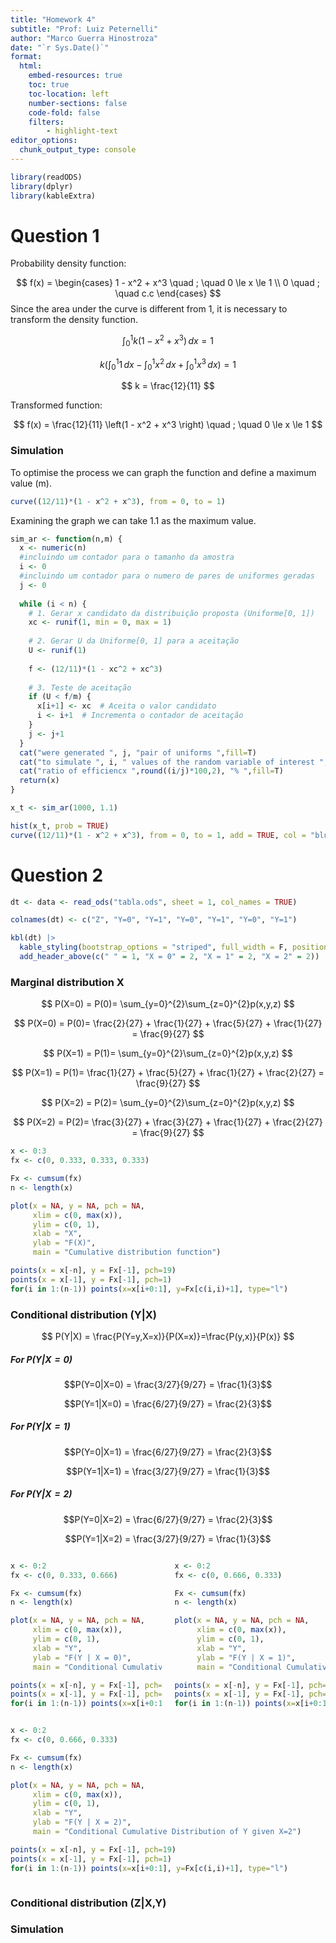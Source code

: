 ```yaml
---
title: "Homework 4"
subtitle: "Prof: Luiz Peternelli"
author: "Marco Guerra Hinostroza"
date: "`r Sys.Date()`"
format:
  html:
    embed-resources: true
    toc: true
    toc-location: left
    number-sections: false
    code-fold: false
    filters:
        - highlight-text
editor_options: 
  chunk_output_type: console
---
```


```r
library(readODS)
library(dplyr)
library(kableExtra)
```


# Question 1

Probability density function:

$$
f(x) = 
\begin{cases}
1 - x^2 + x^3 \quad ; \quad 0 \le x \le 1 \\
0 \quad ; \quad c.c
\end{cases}
$$
Since the area under the curve is different from 1, it is necessary to transform the density function.

$$
 \int_0^1 k(1-x^2+x^3) \, dx = 1
$$

$$
k \left( \int_0^1 1 \, dx - \int_0^1 x^2 \, dx + \int_0^1 x^3 \, dx \right) = 1
$$

$$
k = \frac{12}{11}
$$

Transformed function:

$$
f(x) = \frac{12}{11} \left(1 - x^2 + x^3 \right) \quad ; \quad 0 \le x \le 1
$$

### Simulation

To optimise the process we can graph the function and define a maximum value (m).
```r
curve((12/11)*(1 - x^2 + x^3), from = 0, to = 1)
```

Examining the graph we can take 1.1 as the maximum value.

```r
sim_ar <- function(n,m) {
  x <- numeric(n)
  #incluindo um contador para o tamanho da amostra
  i <- 0
  #incluindo um contador para o numero de pares de uniformes geradas
  j <- 0
  
  while (i < n) {
    # 1. Gerar x candidato da distribuição proposta (Uniforme[0, 1])
    xc <- runif(1, min = 0, max = 1)
    
    # 2. Gerar U da Uniforme[0, 1] para a aceitação
    U <- runif(1)
    
    f <- (12/11)*(1 - xc^2 + xc^3)
    
    # 3. Teste de aceitação
    if (U < f/m) {
      x[i+1] <- xc  # Aceita o valor candidato
      i <- i+1  # Incrementa o contador de aceitação
    }
    j <- j+1
  }
  cat("were generated ", j, "pair of uniforms ",fill=T)
  cat("to simulate ", i, " values of the random variable of interest ",fill=T)
  cat("ratio of efficiencx ",round((i/j)*100,2), "% ",fill=T)
  return(x)
}
```

```r
x_t <- sim_ar(1000, 1.1)
```

```r
hist(x_t, prob = TRUE)
curve((12/11)*(1 - x^2 + x^3), from = 0, to = 1, add = TRUE, col = "blue")
```

# Question 2

```r
dt <- data <- read_ods("tabla.ods", sheet = 1, col_names = TRUE)
```

```r
colnames(dt) <- c("Z", "Y=0", "Y=1", "Y=0", "Y=1", "Y=0", "Y=1")

kbl(dt) |> 
  kable_styling(bootstrap_options = "striped", full_width = F, position = "left") |> 
  add_header_above(c(" " = 1, "X = 0" = 2, "X = 1" = 2, "X = 2" = 2))
```

### Marginal distribution X
$$
P(X=0) = P(0)= \sum_{y=0}^{2}\sum_{z=0}^{2}p(x,y,z)
$$

$$
P(X=0) = P(0)= \frac{2}{27} + \frac{1}{27} + \frac{5}{27} + \frac{1}{27} = \frac{9}{27}
$$

$$
P(X=1) = P(1)= \sum_{y=0}^{2}\sum_{z=0}^{2}p(x,y,z)
$$

$$
P(X=1) = P(1)= \frac{1}{27} + \frac{5}{27} + \frac{1}{27} + \frac{2}{27} = \frac{9}{27}
$$

$$
P(X=2) = P(2)= \sum_{y=0}^{2}\sum_{z=0}^{2}p(x,y,z)
$$

$$
P(X=2) = P(2)= \frac{3}{27} + \frac{3}{27} + \frac{1}{27} + \frac{2}{27} = \frac{9}{27}
$$

```r
x <- 0:3
fx <- c(0, 0.333, 0.333, 0.333)

Fx <- cumsum(fx)
n <- length(x)

plot(x = NA, y = NA, pch = NA, 
     xlim = c(0, max(x)), 
     ylim = c(0, 1),
     xlab = "X",
     ylab = "F(X)",
     main = "Cumulative distribution function")

points(x = x[-n], y = Fx[-1], pch=19)
points(x = x[-1], y = Fx[-1], pch=1)
for(i in 1:(n-1)) points(x=x[i+0:1], y=Fx[c(i,i)+1], type="l")
```

### Conditional distribution (Y|X)

$$
P(Y|X) = \frac{P(Y=y,X=x)}{P(X=x)}=\frac{P(y,x)}{P(x)}
$$

##### For $P(Y|X=0)$

$$P(Y=0|X=0) = \frac{3/27}{9/27} = \frac{1}{3}$$

$$P(Y=1|X=0) = \frac{6/27}{9/27} = \frac{2}{3}$$



##### For $P(Y|X=1)$

$$P(Y=0|X=1) = \frac{6/27}{9/27} = \frac{2}{3}$$

$$P(Y=1|X=1) = \frac{3/27}{9/27} = \frac{1}{3}$$


##### For $P(Y|X=2)$

$$P(Y=0|X=2) = \frac{6/27}{9/27} = \frac{2}{3}$$

$$P(Y=1|X=2) = \frac{3/27}{9/27} = \frac{1}{3}$$

:::: {.columns}

::: {.column width="49%"}
```r
x <- 0:2
fx <- c(0, 0.333, 0.666)

Fx <- cumsum(fx)
n <- length(x)

plot(x = NA, y = NA, pch = NA, 
     xlim = c(0, max(x)), 
     ylim = c(0, 1),
     xlab = "Y",
     ylab = "F(Y | X = 0)",
     main = "Conditional Cumulative Distribution of Y given X=0")

points(x = x[-n], y = Fx[-1], pch=19)
points(x = x[-1], y = Fx[-1], pch=1)
for(i in 1:(n-1)) points(x=x[i+0:1], y=Fx[c(i,i)+1], type="l")
```
:::

::: {.column width="49%"}
```r
x <- 0:2
fx <- c(0, 0.666, 0.333)

Fx <- cumsum(fx)
n <- length(x)

plot(x = NA, y = NA, pch = NA, 
     xlim = c(0, max(x)), 
     ylim = c(0, 1),
     xlab = "Y",
     ylab = "F(Y | X = 1)",
     main = "Conditional Cumulative Distribution of Y given X=1")

points(x = x[-n], y = Fx[-1], pch=19)
points(x = x[-1], y = Fx[-1], pch=1)
for(i in 1:(n-1)) points(x=x[i+0:1], y=Fx[c(i,i)+1], type="l")
```
:::

::::

:::: {.columns}

::: {.column width="49%"}
```r
x <- 0:2
fx <- c(0, 0.666, 0.333)

Fx <- cumsum(fx)
n <- length(x)

plot(x = NA, y = NA, pch = NA, 
     xlim = c(0, max(x)), 
     ylim = c(0, 1),
     xlab = "Y",
     ylab = "F(Y | X = 2)",
     main = "Conditional Cumulative Distribution of Y given X=2")

points(x = x[-n], y = Fx[-1], pch=19)
points(x = x[-1], y = Fx[-1], pch=1)
for(i in 1:(n-1)) points(x=x[i+0:1], y=Fx[c(i,i)+1], type="l")
```
:::

::::
### Conditional distribution (Z|X,Y)

### Simulation
```r

```

